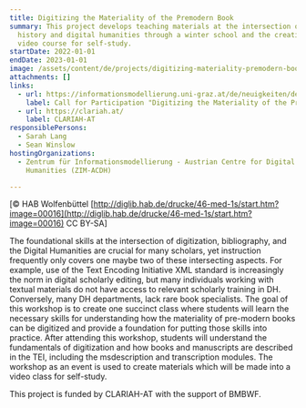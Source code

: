 ```yaml
---
title: Digitizing the Materiality of the Premodern Book
summary: This project develops teaching materials at the intersection of book
  history and digital humanities through a winter school and the creation of a
  video course for self-study.
startDate: 2022-01-01
endDate: 2023-01-01
image: /assets/content/de/projects/digitizing-materiality-premodern-book/premodern_book.png
attachments: []
links:
  - url: https://informationsmodellierung.uni-graz.at/de/neuigkeiten/detail/article/call-for-participation-digitizing-the-materiality-of-the-premodern-book/
    label: Call for Participation "Digitizing the Materiality of the Premodern Book"
  - url: https://clariah.at/
    label: CLARIAH-AT
responsiblePersons:
  - Sarah Lang
  - Sean Winslow
hostingOrganizations:
  - Zentrum für Informationsmodellierung - Austrian Centre for Digital
    Humanities (ZIM-ACDH)

---
```

\[© HAB Wolfenbüttel [http://diglib.hab.de/drucke/46-med-1s/start.htm?image=00016](http://diglib.hab.de/drucke/46-med-1s/start.htm?image=00016) CC BY-SA\]

The foundational skills at the intersection of digitization, bibliography, and the Digital Humanities are crucial for many scholars, yet instruction frequently only covers one maybe two of these intersecting aspects. For example, use of the Text Encoding Initiative XML standard is increasingly the norm in digital scholarly editing, but many individuals working with textual materials do not have access to relevant scholarly training in DH. Conversely, many DH departments, lack rare book specialists. The goal of this workshop is to create one succinct class where students will learn the necessary skills for understanding how the materiality of pre-modern books can be digitized and provide a foundation for putting those skills into practice. After attending this workshop, students will understand the fundamentals of digitization and how books and manuscripts are described in the TEI, including the msdescription and transcription modules. The workshop as an event is used to create materials which will be made into a video class for self-study.

This project is funded by CLARIAH-AT with the support of BMBWF.
